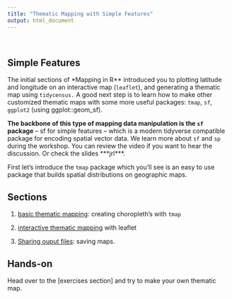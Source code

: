 ```yaml
---
title: "Thematic Mapping with Simple Features"
output: html_document
---
```

&nbsp;

## Simple Features

The initial sections of *Mapping in R** introduced you to plotting latitude and longitude on an interactive map (`leaflet`), and generating a thematic map using `tidycensus.`  A good next step is to learn how to make other customized thematic maps with some more useful packages: `tmap`, `sf`, `ggplot2` (using ggplot::geom_sf).  

**The backbone of this type of mapping data manipulation is the `sf` package** -- sf for simple features -- which is a modern tidyverse compatible package for encoding spatial vector data.  We learn more about `sf` and `sp` during the workshop.  You can review the video if you want to hear the discussion.  Or check the slides \*\*\*jrl\*\*\*.


First let's introduce the `tmap` package which you'll see is an easy to use package that builds spatial distributions on geographic maps.



## Sections

1. [basic thematic mapping](031_thematic_mapping.html): creating choropleth's with `tmap`

1. [interactive thematic mapping](033_thematic_leaflet_example.html) with leaflet

1. [Sharing ouput files](036_thematic_mapping-outputs-fullwebpage.html): saving maps.

## Hands-on

Head over to the [exercises section] and try to make your own thematic map.

